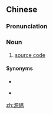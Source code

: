 {{also|源码}}
==Chinese==
{{zh-forms|s=源码}}

===Pronunciation===
{{zh-pron
|m=yuánmǎ
|cat=n
}}

===Noun===
{{zh-noun}}

# {{lb|zh|computing}} [[source code]]

====Synonyms====
* {{zh-l|原始碼}}
* {{qualifier|Taiwan}} {{zh-l|原始程式}}

{{zh-cat|Computing}}

[[zh:源碼]]